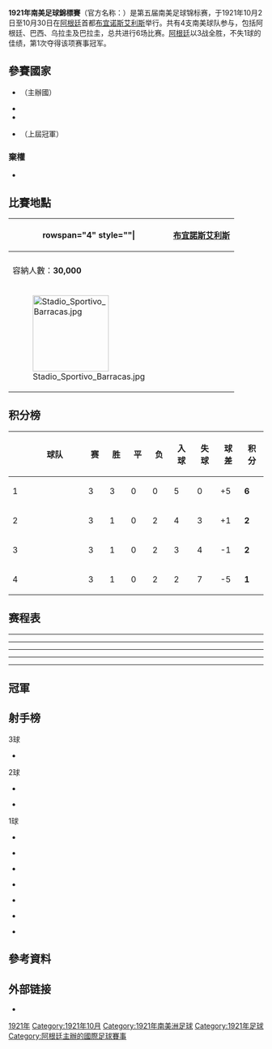 {{noteTA
|G1=足球
|G2=People
|G3=地名
|G4=Toponym
}}
{{Infobox 國際足球賽事賽季
| tourney_name    = 南美足球錦標賽
| year            = 1921年
| other_titles    = {{lang|en|1921 South American Championship}}
| image           = 
| size            = 
| caption         = 
| edition         = 5
| country         = 阿根廷
| defending_champ = URU
| dates           = 10月2日–10月30日
| num_teams       = 4 隊
| confederations  = 1
| venues          = 1
| cities          = 1
| champion        = ARG
| count           = 1
| second          = BRA
| third           = URU
| fourth          = PAR
| matches         = 6
| goals           = 14
| attendance      = 
| top_scorer      = {{flagicon|ARG}} {{le|胡利奧·利博納蒂|Julio Libonatti}}<small>（3 球）</small>
| player          = {{flagicon|ARG}} {{le|阿梅里科·泰索列雷|Américo Tesoriere}} <ref>{{cite web |language=en |url=http://www.rsssf.com/tabless/sachampfulltrivia.html |title=The Copa América Archive – Trivia |publisher=rsssf.com |date=2007-07-19 |accessdate=2016-05-21 |archive-date=2020-10-03 |archive-url=https://web.archive.org/web/20201003020707/http://www.rsssf.com/tabless/sachampfulltrivia.html |dead-url=no }}</ref>
| prevseason      = [[1920年南美足球錦標賽|1920]]
| nextseason      = [[1922年南美足球錦標賽|1922]]
}}

'''1921年南美足球錦標賽'''（官方名称：'''{{lang|es|Campeonato Sudamericano de Selecciones 1921}}'''）是第五届南美足球锦标赛，于1921年10月2日至10月30日在[[阿根廷|阿根廷]]首都[[布宜诺斯艾利斯|布宜诺斯艾利斯]]举行。共有4支南美球队参与，包括阿根廷、巴西、乌拉圭及巴拉圭，总共进行6场比赛。[[阿根廷国家足球队|阿根廷]]以3战全胜，不失1球的佳绩，第1次夺得该项赛事冠军。

==參賽國家==
* {{fb|ARG}}（主辦國）
* {{fb|BRA}}
* {{fb|PAR}}
* {{fb|URU}}（上屆冠軍）
===棄權===
* {{fb|CHI}}

==比賽地點==
{| class="wikitable" style="text-align:center"
|-
! rowspan="4" style=""|{{location map+ |Argentina |float=right |width=250 |places=
{{location map~ |Argentina |lat=-34.545270 |long=-58.449735 |label=<br>[[布宜諾斯艾利斯|布宜諾斯艾利斯]] |position=left}}
}}
! colspan=2 | [[布宜諾斯艾利斯|布宜諾斯艾利斯]]
|-
| {{le|巴拉卡斯體育會體育場|Estadio Sportivo Barracas}}
|-
| 容納人數：'''30,000'''
|-
| [[File:Stadio_Sportivo_Barracas.jpg|150px]]
|}

== 积分榜 ==
{| style=border-collapse:collapse border=1 cellspacing=0 cellpadding=5 align=center
|- align=center bgcolor=#efefef
!width=20| 
!width=130|球队
!width=30|赛
!width=30|胜
!width=30|平
!width=30|负
!width=35|入球
!width=35|失球
!width=35|球差
!width=35|积分
|- style="background: #ccffcc;" align=center
|1
|style="text-align:left;"|'''{{fb|ARG}} '''
|3||3||0||0||5||0||+5 ||'''6'''
|-  align=center
|2
|style="text-align:left;"|{{fb|BRA}} 
|3||1||0||2||4||3||+1 ||'''2'''
|- align=center
|3
|style="text-align:left;"|{{fb|URU}} 
|3||1||0||2||3||4||-1 ||'''2'''
|- align=center
|4
|style="text-align:left;"|{{fb|PAR}} 
|3||1||0||2||2||7||-5 ||'''1'''
|}

== 赛程表 ==
{{Football box
| date = 1921年10月2日
| team1 = {{fb-rt|ARG}}
| score = 1–0
| team2 = {{fb|BRA|1889}}
| report =
| goals1 = {{le|胡利奧·利博納蒂|Julio Libonatti|利博納蒂}} {{goal|27}}
| goals2 =
| stadium = [[布宜諾斯艾利斯|布宜諾斯艾利斯]]{{le|巴拉卡斯體育會體育場|Estadio Sportivo Barracas}}
| attendance =
| referee = {{link-fr|里卡多·瓦拉里諾|Ricardo Vallarino}} ([[烏拉圭足球協會|乌拉圭]])
}}
----
{{Football box
| date = 1921年10月9日
| team1 = {{fb-rt|PAR}}
| score = 2–1
| team2 = {{fb|URU}}
| report =
| goals1 = {{link-pl|赫拉爾多·里瓦斯|Gerardo Rivas|里瓦斯}} {{goal|9}} <br> {{link-pl|伊爾德方索·洛佩斯|Ildefonso López|洛佩斯}}  {{goal|66}}
| goals2 = {{le|荷西·皮延迪贝内|José Piendibene|皮延迪贝内}} {{goal|83}}
| stadium = [[布宜諾斯艾利斯|布宜諾斯艾利斯]]{{le|巴拉卡斯體育會體育場|Estadio Sportivo Barracas}}
| attendance =
| referee = 傑羅尼莫·拉波西（Gerónimo Rapossi） ([[阿根廷足球協會|阿根廷]])
}}
----
{{Football box
| date = 1921年10月12日
| team1 = {{fb-rt|PAR}}
| score = 0–3
| team2 = {{fb|BRA|1889}}
| report =
| goals1 =
| goals2 = {{link-pl|埃內斯托·杜阿爾特·馬查多·達席爾瓦|Ernesto Duarte Machado da Silva|馬查多}} {{goal|21||44}} <br> {{link-pl|阿尼巴爾·梅迪西斯·坎迪奧塔|Aníbal Médicis Candiota|坎迪奧塔}} {{goal|46}}
| stadium = [[布宜諾斯艾利斯|布宜諾斯艾利斯]]{{le|巴拉卡斯體育會體育場|Estadio Sportivo Barracas}}
| attendance =
| referee = {{link-fr|里卡多·瓦拉里諾|Ricardo Vallarino}} ([[烏拉圭足球協會|乌拉圭]])
}}
----
{{Football box
| date = 1921年10月16日
| team1 = {{fb-rt|ARG}}
| score = 3–0
| team2 = {{fb|PAR}}
| report =
| goals1 = {{le|胡利奧·利博納蒂|Julio Libonatti|利博納蒂}} {{goal|1}} <br> {{link-it|布拉斯·薩魯普波|Blas Saruppo|薩魯普波}} {{goal|71}} <br> {{link-it|勞爾·埃切維里亞|Raúl Echeberría|埃切維里亞}} {{goal|76}}
| goals2 =
| stadium = [[布宜諾斯艾利斯|布宜諾斯艾利斯]]{{le|巴拉卡斯體育會體育場|Estadio Sportivo Barracas}}
| attendance =
| referee = {{link-fr|里卡多·瓦拉里諾|Ricardo Vallarino}} ([[烏拉圭足球協會|乌拉圭]])
}}
----
{{Football box
| date = 1921年10月23日
| team1 = {{fb-rt|URU}}
| score = 2–1
| team2 = {{fb|BRA|1889}}
| report =
| goals1 = {{le|安赫爾·羅馬諾|Ángel Romano|羅馬諾}} {{goal|1||8}}
| goals2 = {{link-pt|荷西·卡洛斯·吉馬良斯|José Carlos Guimarães|澤澤}} {{goal|53}}
| stadium =[[布宜諾斯艾利斯|布宜諾斯艾利斯]]{{le|巴拉卡斯體育會體育場|Estadio Sportivo Barracas}}
| attendance =
| referee = 維克托·卡瓦尼亞斯·薩吉爾（Víctor Cabañas Saguier） ([[巴拉圭足球協會|巴拉圭]])
}}
----
{{Football box
| date = 1921年10月30日
| team1 = {{fb-rt|ARG}}
| score = 1–0
| team2 = {{fb|URU}}
| report =
| goals1 = {{le|胡利奧·利博納蒂|Julio Libonatti|利博納蒂}} {{goal|57}}
| goals2 =
| stadium = [[布宜諾斯艾利斯|布宜諾斯艾利斯]]{{le|巴拉卡斯體育會體育場|Estadio Sportivo Barracas}}
| attendance =
| referee = 佩德羅·桑托斯（Pedro Santos） ([[巴西足球協會|巴西]])
}}

==冠軍==
{{winners|fb|1921年南美足球錦標賽冠軍|Argentina|1}}

== 射手榜 ==

;3球
*{{flagicon|Argentina|alt}} {{le|胡利奧·利博納蒂|Julio Libonatti}}
;2球
*{{flagicon|Brazil}} {{link-pl|埃內斯托·杜阿爾特·馬查多·達席爾瓦|Ernesto Duarte Machado da Silva}}
*{{flagicon|Uruguay}} {{le|安赫爾·羅馬諾|Ángel Romano}}
{{col-start}}
{{col-break}}
;1球
*{{flagicon|Argentina|alt}} {{link-it|勞爾·埃切維里亞|Raúl Echeberría}}
*{{flagicon|Argentina|alt}} {{link-it|布拉斯·薩魯普波|Blas Saruppo}}
*{{flagicon|Brazil}} {{link-pl|阿尼巴爾·梅迪西斯·坎迪奧塔|Aníbal Médicis Candiota}}
*{{flagicon|Brazil}} {{link-pt|荷西·卡洛斯·吉馬良斯|José Carlos Guimarães|澤澤}}
{{col-break}}
*{{flagicon|Paraguay}} {{link-pl|伊爾德方索·洛佩斯|Ildefonso López}} 
*{{flagicon|Paraguay}} {{link-pl|赫拉爾多·里瓦斯|Gerardo Rivas}}
*{{flagicon|Uruguay}} {{le|荷西·皮延迪贝内|José Piendibene}}
{{col-end}}

== 參考資料 ==
{{reflist}}

== 外部链接 ==
* {{cite web |language=en |url=http://www.rsssf.com/tables/21safull.html |title=1921年南美足球锦标赛 |publisher=RSSSF |date= |accessdate= |archive-date=2020-06-10 |archive-url=https://web.archive.org/web/20200610161839/http://www.rsssf.com/tables/21safull.html |dead-url=no }}

{{美洲盃足球賽}}

[[Category:美洲盃足球賽|1921年]]
[[Category:1921年10月|Category:1921年10月]]
[[Category:1921年南美洲足球|Category:1921年南美洲足球]]
[[Category:1921年足球|Category:1921年足球]]
[[Category:阿根廷主辦的國際足球賽事|Category:阿根廷主辦的國際足球賽事]]